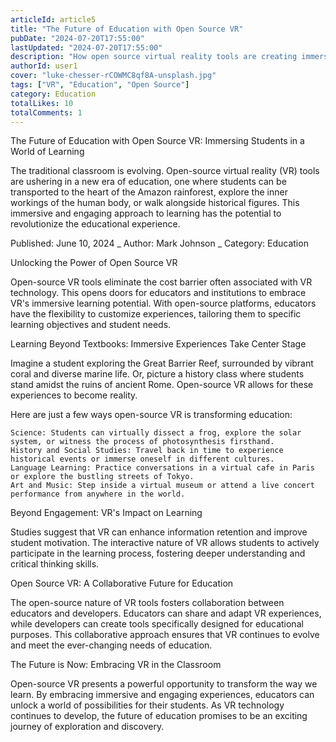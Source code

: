 ```yaml
---
articleId: article5
title: "The Future of Education with Open Source VR"
pubDate: "2024-07-20T17:55:00"
lastUpdated: "2024-07-20T17:55:00"
description: "How open source virtual reality tools are creating immersive and engaging educational experiences."
authorId: user1
cover: "luke-chesser-rCOWMC8qf8A-unsplash.jpg"
tags: ["VR", "Education", "Open Source"]
category: Education
totalLikes: 10
totalComments: 1
---
```


The Future of Education with Open Source VR: Immersing Students in a World of Learning

The traditional classroom is evolving. Open-source virtual reality (VR) tools are ushering in a new era of education, one where students can be transported to the heart of the Amazon rainforest, explore the inner workings of the human body, or walk alongside historical figures. This immersive and engaging approach to learning has the potential to revolutionize the educational experience.

Published: June 10, 2024 _ Author: Mark Johnson _ Category: Education

Unlocking the Power of Open Source VR

Open-source VR tools eliminate the cost barrier often associated with VR technology. This opens doors for educators and institutions to embrace VR's immersive learning potential. With open-source platforms, educators have the flexibility to customize experiences, tailoring them to specific learning objectives and student needs.

Learning Beyond Textbooks: Immersive Experiences Take Center Stage

Imagine a student exploring the Great Barrier Reef, surrounded by vibrant coral and diverse marine life. Or, picture a history class where students stand amidst the ruins of ancient Rome. Open-source VR allows for these experiences to become reality.

Here are just a few ways open-source VR is transforming education:

    Science: Students can virtually dissect a frog, explore the solar system, or witness the process of photosynthesis firsthand.
    History and Social Studies: Travel back in time to experience historical events or immerse oneself in different cultures.
    Language Learning: Practice conversations in a virtual cafe in Paris or explore the bustling streets of Tokyo.
    Art and Music: Step inside a virtual museum or attend a live concert performance from anywhere in the world.

Beyond Engagement: VR's Impact on Learning

Studies suggest that VR can enhance information retention and improve student motivation. The interactive nature of VR allows students to actively participate in the learning process, fostering deeper understanding and critical thinking skills.

Open Source VR: A Collaborative Future for Education

The open-source nature of VR tools fosters collaboration between educators and developers. Educators can share and adapt VR experiences, while developers can create tools specifically designed for educational purposes. This collaborative approach ensures that VR continues to evolve and meet the ever-changing needs of education.

The Future is Now: Embracing VR in the Classroom

Open-source VR presents a powerful opportunity to transform the way we learn. By embracing immersive and engaging experiences, educators can unlock a world of possibilities for their students. As VR technology continues to develop, the future of education promises to be an exciting journey of exploration and discovery.
